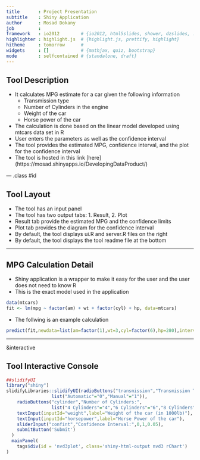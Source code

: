 ```yaml
---
title       : Project Presentation
subtitle    : Shiny Application
author      : Mosad Dokany
job         : 
framework   : io2012        # {io2012, html5slides, shower, dzslides, ...}
highlighter : highlight.js  # {highlight.js, prettify, highlight}
hitheme     : tomorrow      # 
widgets     : []            # {mathjax, quiz, bootstrap}
mode        : selfcontained # {standalone, draft}
---
```


## Tool Description

- It calculates MPG estimate for a car given the following information
  * Transmission type
  * Number of Cylinders in the engine
  * Weight of the car
  * Horse power of the car
- The calculation is done based on the linear model developed using mtcars data set in R
- User enters the parameters as well as the confidence interval
- The tool provides the estimated MPG, confidence interval, and the plot for the confidence interval
- The tool is hosted in this link [here] (https://mosad.shinyapps.io/DevelopingDataProduct/)


--- .class #id 

## Tool Layout

* The tool has an input panel
* The tool has two output tabs: 1. Result, 2. Plot
* Result tab provide the estimated MPG and the confidence limits
* Plot tab provides the diagram for the confidence interval
* By default, the tool displays ui.R and server.R files on the right
* By default, the tool displays the tool readme file at the bottom

---

## MPG Calculation Detail

- Shiny application is a wrapper to make it easy for the user and the user does not need to know R
- This is the exact model used in the application

```r
data(mtcars)
fit <- lm(mpg ~ factor(am) + wt + factor(cyl) + hp, data=mtcars)

```

- The follwing is an example calculation

```r
predict(fit,newdata=list(am=factor(1),wt=3,cyl=factor(6),hp=280),interval=("confidence"), level=0.95)

```


--- 
&interactive

## Tool Interactive Console

```r
##slidifyUI
library("shiny")
slidifyLibraries::slidifyUI(radioButtons("transmission","Transmission Type:",
                 list("Automatic"="0","Manual"="1")),
    radioButtons("cylinder","Number of Cylinders:",
                 list("4 Cylinders"="4","6 Cylinders"="6","8 Cylinders"="8")),
    textInput(inputId="weight",label="Weight of the car (in 1000lb)"),
    textInput(inputId="horsepower",label="Horse Power of the car"),
    sliderInput("confint","Confidence Interval:",0,1,0.05),
    submitButton('Submit')
  )
  mainPanel(
    tags$div(id = 'nvd3plot', class='shiny-html-output nvd3 rChart')
)

```